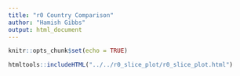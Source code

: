 ```yaml
---
title: "r0 Country Comparison"
author: "Hamish Gibbs"
output: html_document
---
```


```r
knitr::opts_chunk$set(echo = TRUE)
```

```r
htmltools::includeHTML("../../r0_slice_plot/r0_slice_plot.html")
```

